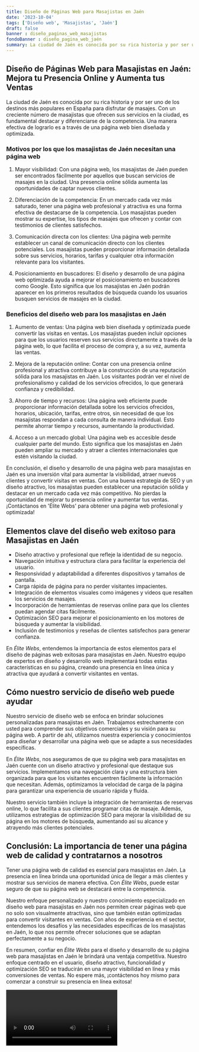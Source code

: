 ```yaml
---
title: Diseño de Páginas Web para Masajistas en Jaén
date: '2023-10-04'
tags: ['Diseño web', 'Masajistas', 'Jaén']
draft: false
banner : diseño_paginas_web_masajistas
fondoBanner : diseño_pagina_web_jaén
summary: La ciudad de Jaén es conocida por su rica historia y por ser uno de los destinos más populares en España para disfrutar de masajes. Con un creciente número de masajistas que ofrecen sus servicios en la ciudad, es fundamental destacar y diferenciarse de la competencia. Una manera efectiva de lograrlo es a través de una página web bien diseñada y optimizada.
---
```


## Diseño de Páginas Web para Masajistas en Jaén: Mejora tu Presencia Online y Aumenta tus Ventas

La ciudad de Jaén es conocida por su rica historia y por ser uno de los destinos más populares en España para disfrutar de masajes. Con un creciente número de masajistas que ofrecen sus servicios en la ciudad, es fundamental destacar y diferenciarse de la competencia. Una manera efectiva de lograrlo es a través de una página web bien diseñada y optimizada.

### Motivos por los que los masajistas de Jaén necesitan una página web

1. Mayor visibilidad: Con una página web, los masajistas de Jaén pueden ser encontrados fácilmente por aquellos que buscan servicios de masajes en la ciudad. Una presencia online sólida aumenta las oportunidades de captar nuevos clientes.

2. Diferenciación de la competencia: En un mercado cada vez más saturado, tener una página web profesional y atractiva es una forma efectiva de destacarse de la competencia. Los masajistas pueden mostrar su expertise, los tipos de masajes que ofrecen y contar con testimonios de clientes satisfechos.

3. Comunicación directa con los clientes: Una página web permite establecer un canal de comunicación directo con los clientes potenciales. Los masajistas pueden proporcionar información detallada sobre sus servicios, horarios, tarifas y cualquier otra información relevante para los visitantes.

4. Posicionamiento en buscadores: El diseño y desarrollo de una página web optimizada ayuda a mejorar el posicionamiento en buscadores como Google. Esto significa que los masajistas en Jaén podrán aparecer en los primeros resultados de búsqueda cuando los usuarios busquen servicios de masajes en la ciudad.

### Beneficios del diseño web para los masajistas en Jaén

1. Aumento de ventas: Una página web bien diseñada y optimizada puede convertir las visitas en ventas. Los masajistas pueden incluir opciones para que los usuarios reserven sus servicios directamente a través de la página web, lo que facilita el proceso de compra y, a su vez, aumenta las ventas.

2. Mejora de la reputación online: Contar con una presencia online profesional y atractiva contribuye a la construcción de una reputación sólida para los masajistas en Jaén. Los visitantes podrán ver el nivel de profesionalismo y calidad de los servicios ofrecidos, lo que generará confianza y credibilidad.

3. Ahorro de tiempo y recursos: Una página web eficiente puede proporcionar información detallada sobre los servicios ofrecidos, horarios, ubicación, tarifas, entre otros, sin necesidad de que los masajistas respondan a cada consulta de manera individual. Esto permite ahorrar tiempo y recursos, aumentando la productividad.

4. Acceso a un mercado global: Una página web es accesible desde cualquier parte del mundo. Esto significa que los masajistas en Jaén pueden ampliar su mercado y atraer a clientes internacionales que estén visitando la ciudad.

En conclusión, el diseño y desarrollo de una página web para masajistas en Jaén es una inversión vital para aumentar la visibilidad, atraer nuevos clientes y convertir visitas en ventas. Con una buena estrategia de SEO y un diseño atractivo, los masajistas pueden establecer una reputación sólida y destacar en un mercado cada vez más competitivo. No pierdas la oportunidad de mejorar tu presencia online y aumentar tus ventas. ¡Contáctanos en 'Élite Webs' para obtener una página web profesional y optimizada!

<GifSeo />

<Cta />

## Elementos clave del diseño web exitoso para Masajistas en Jaén

- Diseño atractivo y profesional que refleje la identidad de su negocio.
- Navegación intuitiva y estructura clara para facilitar la experiencia del usuario.
- Responsividad y adaptabilidad a diferentes dispositivos y tamaños de pantalla.
- Carga rápida de página para no perder visitantes impacientes.
- Integración de elementos visuales como imágenes y videos que resalten los servicios de masajes.
- Incorporación de herramientas de reservas online para que los clientes puedan agendar citas fácilmente.
- Optimización SEO para mejorar el posicionamiento en los motores de búsqueda y aumentar la visibilidad.
- Inclusión de testimonios y reseñas de clientes satisfechos para generar confianza.

En *Élite Webs*, entendemos la importancia de estos elementos para el diseño de páginas web exitosas para masajistas en Jaén. Nuestro equipo de expertos en diseño y desarrollo web implementará todas estas características en su página, creando una presencia en línea única y atractiva que ayudará a convertir visitantes en ventas.

## Cómo nuestro servicio de diseño web puede ayudar

Nuestro servicio de diseño web se enfoca en brindar soluciones personalizadas para masajistas en Jaén. Trabajamos estrechamente con usted para comprender sus objetivos comerciales y su visión para su página web. A partir de ahí, utilizamos nuestra experiencia y conocimientos para diseñar y desarrollar una página web que se adapte a sus necesidades específicas.

En *Élite Webs*, nos aseguramos de que su página web para masajistas en Jaén cuente con un diseño atractivo y profesional que destaque sus servicios. Implementamos una navegación clara y una estructura bien organizada para que los visitantes encuentren fácilmente la información que necesitan. Además, optimizamos la velocidad de carga de la página para garantizar una experiencia de usuario rápida y fluida.

Nuestro servicio también incluye la integración de herramientas de reservas online, lo que facilita a sus clientes programar citas de masaje. Además, utilizamos estrategias de optimización SEO para mejorar la visibilidad de su página en los motores de búsqueda, aumentando así su alcance y atrayendo más clientes potenciales.

## Conclusión: La importancia de tener una página web de calidad y contratarnos a nosotros

Tener una página web de calidad es esencial para masajistas en Jaén. La presencia en línea brinda una oportunidad única de llegar a más clientes y mostrar sus servicios de manera efectiva. Con *Élite Webs*, puede estar seguro de que su página web se destacará entre la competencia.

Nuestro enfoque personalizado y nuestro conocimiento especializado en diseño web para masajistas en Jaén nos permiten crear páginas web que no solo son visualmente atractivas, sino que también están optimizadas para convertir visitantes en ventas. Con años de experiencia en el sector, entendemos los desafíos y las necesidades específicas de los masajistas en Jaén, lo que nos permite ofrecer soluciones que se adaptan perfectamente a su negocio.

En resumen, confiar en *Élite Webs* para el diseño y desarrollo de su página web para masajistas en Jaén le brindará una ventaja competitiva. Nuestro enfoque centrado en el usuario, diseño atractivo, funcionalidad y optimización SEO se traducirán en una mayor visibilidad en línea y más conversiones de ventas. No espere más, ¡contáctenos hoy mismo para comenzar a construir su presencia en línea exitosa!

<Video />

<CtaBot job='Masajistas' city='Jaén'/>

<Gmaps query='Jaén+españa+maps' />